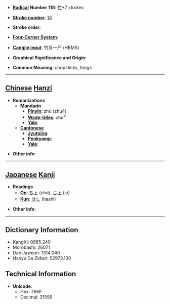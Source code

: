 * '''[[Wiktionary:Chinese radical index| Radical]] Number 118''': [[Wiktionary:Chinese radical index 竹|竹]]+7 strokes

* '''[[Wiktionary:Chinese total strokes index|Stroke number]]''': [[Wiktionary:Chinese total strokes index 13|13]]

* '''Stroke order''': 

* '''[[Wiktionary:Chinese four corner index|Four-Corner System]]''': 

* '''[[Wiktionary:Chinese Cangjie index|Cangjie input]]''': 竹月一尸 (HBMS)

* '''Graphical Significance and Origin''': 

* '''Common Meaning''': chopsticks, tongs

----

== [[Chinese]] [[Hanzi]] ==

* '''Romanizations'''
** '''[[Mandarin]]'''
*** '''[[Pinyin]]''': zhù (zhu4)
*** '''[[Wade-Giles]]''': chu<sup>4</sup>
*** '''[[Yale]]''': 
** '''[[Cantonese]]'''
*** '''[[Jyutping]]''':
*** '''[[Penkyamp]]''': 
*** '''[[Yale]]''': 

* '''Other info''': 

----

== [[Japanese]] [[Kanji]] ==

* '''Readings'''
** '''[[On]]''': [[ちょ]] (cho), [[じょ]] (jo)
** '''[[Kun]]''': [[はし]] (hashi)

* '''Other info''':  

----

== Dictionary Information ==

* KangXi: 0885.240
* Morobashi: 26071
* Dae Jaweon: 1314.040
* Hanyu Da Zidian: 52973.100

== Technical Information ==

* '''Unicode''':
** Hex: 7B6F
** Decimal: 31599